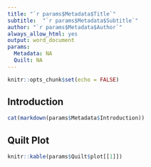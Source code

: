 ```yaml
---
title: "`r params$Metadata$Title`"
subtitle:  "`r params$Metadata$Subtitle`"
author: "`r params$Metadata$Author`"
always_allow_html: yes
output: word_document
params:
  Metadata: NA
  Quilt: NA
---
```



```r
knitr::opts_chunk$set(echo = FALSE)
```


## Introduction

```r
cat(markdown(params$Metadata$Introduction))
```


## Quilt Plot 

```r

knitr::kable(params$Quilt$plot[[1]])
```
